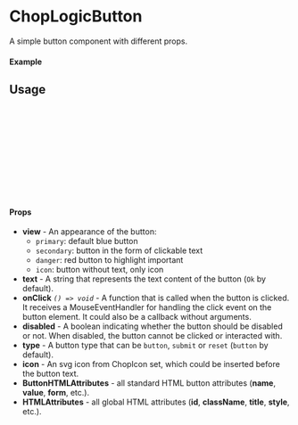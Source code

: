 
<Meta of={ButtonStories} title='Button' />

# ChopLogicButton

A simple button component with different props.

#### Example

<Canvas of={ButtonStories.PrimaryButton} />

## Usage

```ts
import { ChopLogicButton, ChopIcon } from 'chop-logic-components';
import { createCopy } from 'utils/copy';
import { Icon } from 'chop-logic-components';

const Example = () => {
  return (
    <ChopLogicButton text="Copy" onCick={createCopy} icon={Icon.Copy} />
  );
};

export default Example;
```

#### Props

- **view** - An appearance of the button:
  - `primary`: default blue button
  - `secondary`: button in the form of clickable text
  - `danger`: red button to highlight important
  - `icon`: button without text, only icon
- **text** - A string that represents the text content of the button (`Ok` by default).
- **onClick** _`() => void`_ - A function that is called when the button is clicked. It receives a MouseEventHandler for handling the click event on the button element. It could also be a callback without arguments.
- **disabled** - A boolean indicating whether the button should be disabled or not. When disabled, the button cannot be clicked or interacted with.
- **type** - A button type that can be `button`, `submit` or `reset` (`button` by default).
- **icon** - An svg icon from ChopIcon set, which could be inserted before the button text.
- **ButtonHTMLAttributes** - all standard HTML button attributes (**name**, **value**, **form**, etc.).
- **HTMLAttributes** - all global HTML attributes (**id**, **className**, **title**, **style**, etc.).
